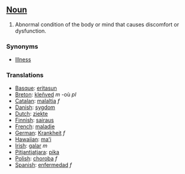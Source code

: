 ==[[Noun]]==

#Abnormal condition of the body or mind that causes discomfort or dysfunction. 

===Synonyms===
*[[Illness]]

===Translations===
*[[Basque]]: [[eritasun]]
*[[Breton]]: [[kleñved]] ''m'' -où ''pl''
*[[Catalan]]: [[malaltia]] ''f''
*[[Danish]]: [[sygdom]]
*[[Dutch]]: [[ziekte]]
*[[Finnish]]: [[sairaus]]
*[[French]]: [[maladie]]
*[[German]]: [[Krankheit]] ''f''
*[[Hawaiian]]: [[maʻi]]
*[[Irish]]: [[galar]] ''m''
*[[Pitjantjatjara]]: [[pika]]
*[[Polish]]: [[choroba ]] ''f''
*[[Spanish]]: [[enfermedad]] ''f''